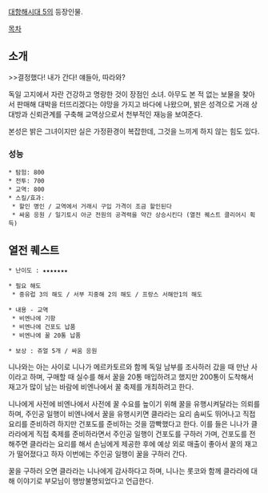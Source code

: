[[대항해시대 5]]의 등장인물.

[[목차]]
== 소개 ==
>>결정했다! 내가 간다! 얘들아, 따라와?

독일 고지에서 자란 건강하고 명랑한 것이 장점인 소녀. 아무도 본 적 없는 보물을 찾아서 판매해 대박을 터뜨리겠다는 야망을 가지고 바다에 나왔으며, 밝은 성격으로 거래 상대방과 신뢰관계를 구축해 교역상으로서 천부적인 재능을 보여준다.

본성은 밝은 그녀이지만 실은 가정환경이 복잡한데, 그것을 느끼게 하지 않는 힘도 있다.

=== 성능 ===
 * 탐험: 800
 * 전투: 700
 * 교역: 800
 * 스킬/효과: 
  * 할인 명인 / 교역에서 거래시 구입 가격이 조금 할인된다
  * 싸움 응원 / 일기토시 아군 전원의 공격력을 약간 상승시킨다 (열전 퀘스트 클리어시 획득)

== 열전 퀘스트 ==
 * 난이도 : ★★★★★★★

 * 필요 해도
  * 중유럽 3의 해도 / 서부 지중해 2의 해도 / 프랑스 서해안1의 해도

 * 내용 - 교역
  * 비엔나에 기항
  * 비엔나에 건포도 납품
  * 비엔나에 꿀 20통 납품

 * 보상 : 쥬얼 5개 / 싸움 응원

니나와는 아는 사이로 니나가 메르카토르와 함께 독일 남부를 조사하러 갔을 때 만난 사이라고 하며, 구매할 때 실수를 해서 꿀을 20통 매입하려고 했지만 200통이 도착해서 재고가 많이 남는 바람에 비엔나에서 꿀 축제를 개최하려고 한다.

니나에게 사전에 비엔나에서 사전에 꿀 수요를 높이기 위해 꿀을 유행시켜달라는 의뢰를 하며, 주인공 일행이 비엔나에서 꿀을 유행시키면 클라라는 요리 솜씨도 뛰어나고 직접 요리를 준비하려 하지만 건포도를 준비하는 것을 깜빡했다고 한다. 이를 들은 니나가 클라라에게 직접 축제를 준비하라면서 주인공 일행이 건포도를 구하러 가며, 건포도를 전해주면 클라라는 요리를 해서 손님에게 제공한 후에 예상 외로 매출이 좋아서 꿀의 재고가 떨어졌다고 하자 이번에는 주인공 일행이 꿀을 구하러 간다.

꿀을 구하러 오면 클라라는 니나에게 감사하다고 하며, 니나는 롯코와 함께 클라라에 대해 이야기로 부모님이 행방불명되었다고 언급한다.
